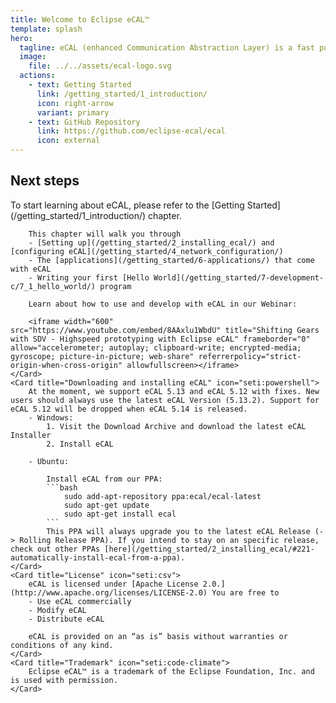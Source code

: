 ```yaml
---
title: Welcome to Eclipse eCAL™
template: splash
hero:
  tagline: eCAL (enhanced Communication Abstraction Layer) is a fast publish-subscribe middleware that can manage inter-process data exchange, as well as inter-host communication.
  image:
    file: ../../assets/ecal-logo.svg
  actions:
    - text: Getting Started
      link: /getting_started/1_introduction/
      icon: right-arrow
      variant: primary
    - text: GitHub Repository
      link: https://github.com/eclipse-ecal/ecal
      icon: external
---
```



## Next steps

<CardGrid stagger>
	<Card title="Getting Started" icon="open-book">
		To start learning about eCAL, please refer to the [Getting Started](/getting_started/1_introduction/) chapter.

		This chapter will walk you through
		- [Setting up](/getting_started/2_installing_ecal/) and [configuring eCAL](/getting_started/4_network_configuration/)
		- The [applications](/getting_started/6-applications/) that come with eCAL
		- Writing your first [Hello World](/getting_started/7-development-c/7_1_hello_world/) program

		Learn about how to use and develop with eCAL in our Webinar:

		<iframe width="600" src="https://www.youtube.com/embed/8AAxlu1WbdU" title="Shifting Gears with SDV - Highspeed prototyping with Eclipse eCAL" frameborder="0" allow="accelerometer; autoplay; clipboard-write; encrypted-media; gyroscope; picture-in-picture; web-share" referrerpolicy="strict-origin-when-cross-origin" allowfullscreen></iframe>
	</Card>
	<Card title="Downloading and installing eCAL" icon="seti:powershell">
		At the moment, we support eCAL 5.13 and eCAL 5.12 with fixes. New users should always use the latest eCAL Version (5.13.2). Support for eCAL 5.12 will be dropped when eCAL 5.14 is released.
		- Windows:
			1. Visit the Download Archive and download the latest eCAL Installer
			2. Install eCAL

		- Ubuntu:

			Install eCAL from our PPA:
			```bash
				sudo add-apt-repository ppa:ecal/ecal-latest
				sudo apt-get update
				sudo apt-get install ecal
			```
			This PPA will always upgrade you to the latest eCAL Release (-> Rolling Release PPA). If you intend to stay on an specific release, check out other PPAs [here](/getting_started/2_installing_ecal/#221-automatically-install-ecal-from-a-ppa).
	</Card>
	<Card title="License" icon="seti:csv">
		eCAL is licensed under [Apache License 2.0.](http://www.apache.org/licenses/LICENSE-2.0) You are free to
		- Use eCAL commercially
		- Modify eCAL
		- Distribute eCAL

		eCAL is provided on an “as is” basis without warranties or conditions of any kind.
	</Card>
	<Card title="Trademark" icon="seti:code-climate">
		Eclipse eCAL™ is a trademark of the Eclipse Foundation, Inc. and is used with permission.
	</Card>
</CardGrid>
